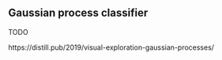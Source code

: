 ## Gaussian process classifier {#gaussianprocessclassifier}

TODO

https://distill.pub/2019/visual-exploration-gaussian-processes/
